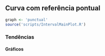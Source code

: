 ## Curva com referência pontual

```r
graph <- 'punctual'
source('scripts/IntervalMainPlot.R')
```

### Tendências

#### Gráficos
